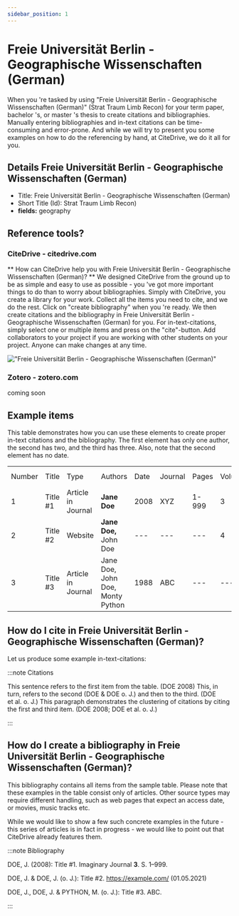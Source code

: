 ```yaml
---
sidebar_position: 1
---
```


# Freie Universität Berlin - Geographische Wissenschaften (German)

When you 're tasked by using "Freie Universität Berlin - Geographische Wissenschaften (German)" (Strat Traum Limb Recon) for your term paper, bachelor 's, or master 's thesis to create citations and bibliographies.
Manually entering bibliographies and in-text citations can be time-consuming and error-prone. And while we will try to present you some examples on how to do the referencing by hand, at CiteDrive, we do it all for you.

## Details  Freie Universität Berlin - Geographische Wissenschaften (German)
* Title: Freie Universität Berlin - Geographische Wissenschaften (German)
* Short Title (Id): Strat Traum Limb Recon)
* **fields:** geography

## Reference tools?
### CiteDrive - citedrive.com
** How can CiteDrive help you with Freie Universität Berlin - Geographische Wissenschaften (German)? **
We designed CiteDrive from the ground up to be as simple and easy to use as possible - you 've got more important things to do than to worry about bibliographies. Simply with CiteDrive, you create a library for your work. Collect all the items you need to cite, and we do the rest. Click on "create bibliography" when you 're ready. We then create citations and the bibliography in Freie Universität Berlin - Geographische Wissenschaften (German) for you. For in-text-citations, simply select one or multiple items and press on the "cite"-button. Add collaborators to your project if you are working with other students on your project. Anyone can make changes at any time.


!["Freie Universität Berlin - Geographische Wissenschaften (German)"](images/freie-universitat-berlin--geographische-wissenschaften-german.svg "Choose Freie Universität Berlin - Geographische Wissenschaften (German) in the CiteDrive App")

### Zotero - zotero.com

coming soon

## Example items

This table demonstrates how you can use these elements to create proper in-text citations and the bibliography. The first element has only one author, the second has two, and the third has three. Also, note that the second element has no date.


<table>
  <tr>
   <td>Number
   </td>
   <td>Title
   </td>
   <td>Type
   </td>
   <td>Authors
   </td>
   <td>Date
   </td>
   <td>Journal
   </td>
   <td>Pages
   </td>
   <td>Volume
   </td>
   <td>Issue
   </td>
   <td>Access Date
   </td>
  </tr>
  <tr>
   <td>1
   </td>
   <td>Title #1
   </td>
   <td>Article in Journal
   </td>
   <td><strong>Jane Doe</strong>
   </td>
   <td>2008
   </td>
   <td>XYZ
   </td>
   <td>1-999
   </td>
   <td>3
   </td>
   <td>2
   </td>
   <td>--
   </td>
  </tr>
  <tr>
   <td>
2
   </td>
   <td>Title #2
   </td>
   <td>Website
   </td>
   <td><strong>Jane Doe, </strong>John Doe
   </td>
   <td>---
   </td>
   <td>---
   </td>
   <td>---
   </td>
   <td>4
   </td>
   <td>---
   </td>
   <td>2020-05-01
   </td>
  </tr>
  <tr>
   <td>3
   </td>
   <td>Title #3
   </td>
   <td>Article in Journal
   </td>
   <td>Jane Doe, John Doe, Monty Python
   </td>
   <td>1988
   </td>
   <td>ABC
   </td>
   <td>---
   </td>
   <td>---
   </td>
   <td>16
   </td>
   <td>---
   </td>
  </tr>
</table>



## How do I cite in  Freie Universität Berlin - Geographische Wissenschaften (German)?

Let us produce some example in-text-citations:

:::note Citations


This sentence refers to the first item from the table. (DOE 2008) This, in turn, refers to the second (DOE &amp; DOE o. J.)
and then to the third.  (DOE et al. o. J.)
This paragraph demonstrates the clustering of citations by citing the first and third item. (DOE 2008; DOE et al. o. J.)

:::

## How do I create a bibliography in Freie Universität Berlin - Geographische Wissenschaften (German)?

This bibliography contains all items from the sample table. Please note that these examples in the table consist only of articles. Other source types may require different handling, such as web pages that expect an access date, or movies, music tracks etc.

While we would like to show a few such concrete examples in the future - this series of articles is in fact in progress - we would like to point out that CiteDrive already features them.

:::note Bibliography

DOE, J. (2008): Title #1. Imaginary Journal <b>3</b>. S. 1–999.

DOE, J. &amp; DOE, J. (o. J.): Title #2. https://example.com/ (01.05.2021) 

DOE, J., DOE, J. &amp; PYTHON, M. (o. J.): Title #3. ABC.



:::


        